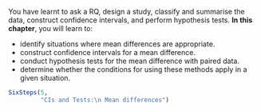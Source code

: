 ::: {.objectivesBox .objectives data-latex="{iconmonstr-target-4-240.png}"}
You have learnt to ask a RQ, design a study, classify and summarise the data, construct confidence intervals, and perform hypothesis tests.
**In this chapter**, you will learn to:

* identify situations where mean differences are appropriate.
* construct confidence intervals for a mean difference.
* conduct hypothesis tests for the mean difference with paired data.
* determine whether the conditions for using these methods apply in a given situation.
:::

```r
SixSteps(5, 
         "CIs and Tests:\n Mean differences")
```



